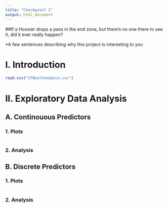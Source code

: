 ```yaml
---
title: "Checkpoint 2"
output: html_document
---
```


##If a Hoosier drops a pass in the end zone, but there's no one there to see it, did it ever really happen?

*A few sentences describing why this project is interesting to you

# I. Introduction

```r
read.csv("CFBeattendance.csv")
```

# II. Exploratory Data Analysis

## A. Continouous Predictors

### 1. Plots

```r


```

### 2. Analysis

## B. Discrete Predictors

### 1. Plots

```r

```

### 2. Analysis
